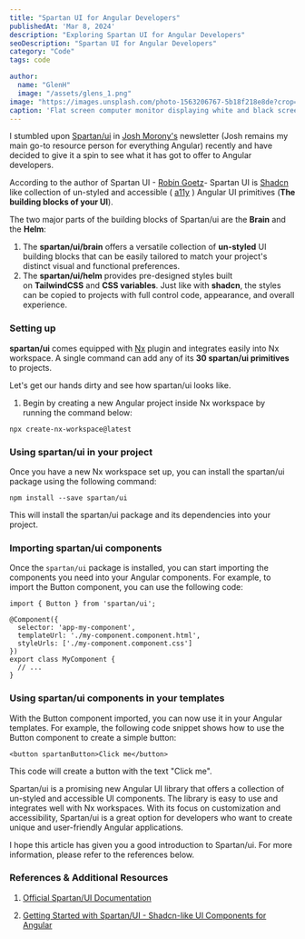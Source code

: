 ```yaml
---
title: "Spartan UI for Angular Developers"
publishedAt: 'Mar 8, 2024'
description: "Exploring Spartan UI for Angular Developers"
seoDescription: "Spartan UI for Angular Developers"
category: "Code"
tags: code

author:
  name: "GlenH"
  image: "/assets/glens_1.png"
image: "https://images.unsplash.com/photo-1563206767-5b18f218e8de?crop=entropy&cs=tinysrgb&fit=max&fm=jpg&ixid=MnwxfDB8MXxyYW5kb218MHx8fHx8fHx8MTY4NDkyMDk4MA&ixlib=rb-4.0.3&q=80&utm_campaign=api-credit&utm_medium=referral&utm_source=unsplash_source&w=1080"
caption: 'Flat screen computer monitor displaying white and black screen PC: Mika Baumeister, Unsplash'
---
```


I stumbled upon [Spartan/ui](https://www.spartan.ng/)  in  [Josh Morony's](https://www.joshmorony.com/)  newsletter (Josh remains my main go-to resource person for everything Angular) recently and have decided to give it a spin to see what it has got to offer to Angular developers. 

According to the author of Spartan UI - [Robin Goetz](https://ui.shadcn.com/)- Spartan UI is  [Shadcn](https://ui.shadcn.com/) like collection of un-styled and accessible ( [a11y](https://www.a11yproject.com/) ) Angular UI primitives (**The building blocks of your UI**). 

The two major parts of the building blocks of Spartan/ui are the **Brain** and the **Helm**:

1. The **spartan/ui/brain** offers a versatile collection of **un-styled** UI building blocks that can be easily tailored to match your project's distinct visual and functional preferences.
2. The **spartan/ui/helm** provides pre-designed styles built on **TailwindCSS** and **CSS variables**. Just like with **shadcn**, the styles can be copied to projects with full control code, appearance, and overall experience.

### Setting up

**spartan/ui** comes equipped with [Nx](https://nx.dev/getting-started/**intro) plugin and integrates easily into Nx workspace. A single command can add any of its **30 spartan/ui primitives** to projects.

Let's get our hands dirty and see how spartan/ui looks like.

1. Begin by creating a new Angular project inside Nx workspace by running the command below:

```
npx create-nx-workspace@latest
```

### Using spartan/ui in your project

Once you have a new Nx workspace set up, you can install the spartan/ui package using the following command:

`npm install --save spartan/ui`

This will install the spartan/ui package and its dependencies into your project.

### Importing spartan/ui components

Once the `spartan/ui` package is installed, you can start importing the components you need into your Angular components. For example, to import the Button component, you can use the following code:

```
import { Button } from 'spartan/ui';

@Component({
  selector: 'app-my-component',
  templateUrl: './my-component.component.html',
  styleUrls: ['./my-component.component.css']
})
export class MyComponent {
  // ...
}
```

### Using spartan/ui components in your templates

With the Button component imported, you can now use it in your Angular templates. For example, the following code snippet shows how to use the Button component to create a simple button:

```
<button spartanButton>Click me</button>
```
This code will create a button with the text "Click me".

Spartan/ui is a promising new Angular UI library that offers a collection of un-styled and accessible UI components. The library is easy to use and integrates well with Nx workspaces. With its focus on customization and accessibility, Spartan/ui is a great option for developers who want to create unique and user-friendly Angular applications.

I hope this article has given you a good introduction to Spartan/ui. For more information, please refer to the references below.


### References & Additional Resources

1. [Official Spartan/UI Documentation](https://www.spartan.ng/)

2. [Getting Started with Spartan/UI - Shadcn-like UI Components for Angular](https://dev.to/this-is-angular/getting-started-with-spartanui-shadcn-like-ui-components-for-angular-8df) 


